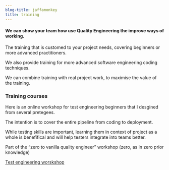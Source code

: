 ```yaml
---
blog-title: jaffamonkey
title: training
---
```


#### We can show your team how use Quality Engineering the improve ways of working. 

The training that is customed to your project needs, covering beginners or more advanced practitioners.

We also provide training for more advanced software engineering coding techniques.

We can combine training with real project work, to maximise the value of the training.

### Training courses

Here is an online workshop for test engineering beginners that I desgined from several pretegees.

The intention is to cover the entire pipeline from coding to deployment.

While testing skills are important, learning them in context of project as a whole is benefifical and will help testers integrate into teams better. 

Part of the “zero to vanilla quality engineer” workshop (zero, as in zero prior knowledge)

[Test engineering worskshop](./trainingcourse)

